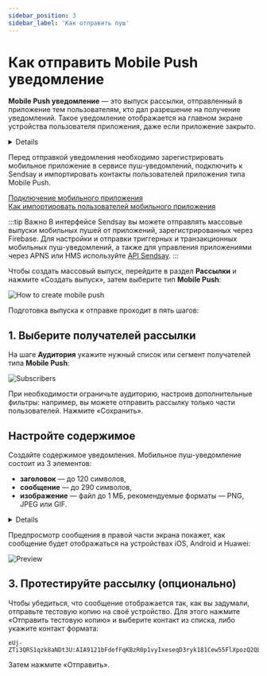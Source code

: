 ```yaml
---
sidebar_position: 3
sidebar_label: 'Как отправить пуш'
---
```



# Как отправить Mobile Push уведомление

**Mobile Push уведомление** — это выпуск рассылки, отправленный в приложение тем пользователям, кто дал разрешение на получение уведомлений. Такое уведомление отображается на главном экране устройства пользователя приложения, даже если приложение закрыто.

<Details summary='Разрешение на получение уведомлений'>

Пока пользователь не предоставит разрешение на показ уведомлений вашему приложению, мобильные пуш-уведомления показываться не будут.

На устройствах с операционными системами iOS и HarmonyOS пользователь должен дать явное разрешение на показ уведомлений от приложения.

Если пользователь устанавливает ваше приложение на устройство под управлением Android 13 или выше, показ уведомлений от вашего приложения тоже будет по умолчанию отключён. Пользователям более ранних версий Android не нужно давать разрешение на показ уведомлений.

</Details>

Перед отправкой уведомления необходимо зарегистрировать мобильное приложение в сервисе пуш-уведомлений, подключить к Sendsay и импортировать контакты пользователей приложения типа Mobile Push.

[Подключение мобильного приложения](https://docs.sendsay.ru/other-channels/mobile-push/how-to-connect-mobile-push#подключение-мобильного-приложения)<br/>
[Как импортировать пользователей мобильного приложения](https://docs.sendsay.ru/other-channels/mobile-push/import-mobile-push-subscribers)

:::tip Важно
В интерфейсе Sendsay вы можете отправлять массовые выпуски мобильных пушей от приложений, зарегистрированных через Firebase. Для настройки и отправки триггерных и транзакционных мобильных пуш-уведомлений, а также для управления приложениями через APNS или HMS используйте [API Sendsay](https://sendsay.ru/api/api.html).
:::

Чтобы создать массовый выпуск, перейдите в раздел **Рассылки** и нажмите «Создать выпуск», затем выберите тип **Mobile Push**:

![How to create mobile push](/img/other-channels/mobile-push/how-to-create-mobile-push-campaign/how-to-create-mobile-push.gif)

Подготовка выпуска к отправке проходит в пять шагов:

## 1. Выберите получателей рассылки

На шаге **Аудитория** укажите нужный список или сегмент получателей типа **Mobile Push**:

![Subscribers](/img/other-channels/mobile-push/how-to-create-mobile-push-campaign/subscribers.png)

При необходимости ограничьте аудиторию, настроив дополнительные фильтры: например, вы можете отправить рассылку только части пользователей. Нажмите «Сохранить».

## Настройте содержимое

Создайте содержимое уведомления. Мобильное пуш-уведомление состоит из 3 элементов:

- **заголовок** — до 120 символов,
- **сообщение** — до 290 символов,
- **изображение** — файл до 1 МБ, рекомендуемые форматы — PNG, JPEG или GIF.

<Details summary='Ограничения в мобильных пушах'>

Одно и то же уведомление будет выглядеть у подписчиков по-разному, так как внешний вид мобильного пуша и длина самого сообщения зависит от операционной системы устройства и размера экрана.

Поэтому лучше не выходить за рамки **40 символов для заголовка и 80 символов для текста уведомления** — так пользователи приложения смогут просматривать содержимое мобильного пуша на разных устройствах.

Размер иконки приложения одинаков для всех приложений составляет 80х80px, а размер изображения должен быть 360х180px.

Читайте также:<br/>
[Документация Android](https://developer.android.com/media/platform/supported-formats)<br/>
[Документация Apple](https://developer.apple.com/design/human-interface-guidelines/managing-notifications)

</Details>

Предпросмотр сообщения в правой части экрана покажет, как сообщение будет отображаться на устройствах iOS, Android и Huawei:

![Preview](/img/other-channels/mobile-push/how-to-create-mobile-push-campaign/preview.gif)

## 3. Протестируйте рассылку (опционально)

Чтобы убедиться, что сообщение отображается так, как вы задумали, отправьте тестовую копию на своё устройство. Для этого нажмите «Отправить тестовую копию» и выберите контакт из списка, либо укажите контакт формата:

```
eUj-ZTi3QRS1qzk8aNDt3U:AIA9121bFdefFqKBzR0p1vyIxeseqD3ryk181Cew55FlXpozQ2QLedNSDxWVTfOCD5O2JVYbCmsOeO_JP9vIDAJw5IfzHCLZbLyPdinpYsBDnqYsnroV8TCg_lCkSy7IYp99_YKKale1zQ@fcm.android.209
```

Затем нажмите «Отправить».
